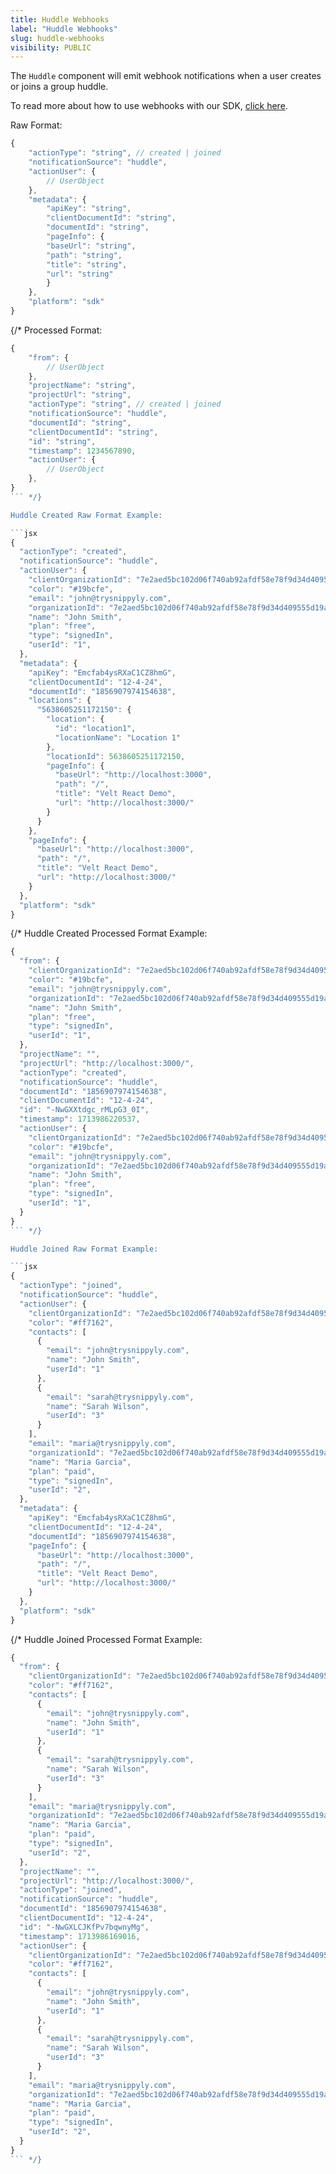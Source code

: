```yaml
---
title: Huddle Webhooks
label: "Huddle Webhooks"
slug: huddle-webhooks
visibility: PUBLIC
---
```


The `Huddle` component will emit webhook notifications when a user creates or joins a group huddle.

To read more about how to use webhooks with our SDK, [click here](https://docs.velt.dev/webhooks/overview).

Raw Format:
```jsx 
{
    "actionType": "string", // created | joined
    "notificationSource": "huddle",
    "actionUser": {
        // UserObject
    },
    "metadata": {
        "apiKey": "string",
        "clientDocumentId": "string",
        "documentId": "string",
        "pageInfo": {
        "baseUrl": "string",
        "path": "string",
        "title": "string",
        "url": "string"
        }
    },
    "platform": "sdk"
}
```

{/* Processed Format:

```jsx
{
    "from": {
        // UserObject
    },
    "projectName": "string",
    "projectUrl": "string",
    "actionType": "string", // created | joined
    "notificationSource": "huddle",
    "documentId": "string",
    "clientDocumentId": "string",
    "id": "string",
    "timestamp": 1234567890,
    "actionUser": {
        // UserObject
    },
}
``` */}

Huddle Created Raw Format Example:

```jsx
{
  "actionType": "created",
  "notificationSource": "huddle",
  "actionUser": {
    "clientOrganizationId": "7e2aed5bc102d06f740ab92afdf58e78f9d34d409555d19a35389309c80f4b4f",
    "color": "#19bcfe",
    "email": "john@trysnippyly.com",
    "organizationId": "7e2aed5bc102d06f740ab92afdf58e78f9d34d409555d19a35389309c80f4b4f",
    "name": "John Smith",
    "plan": "free",
    "type": "signedIn",
    "userId": "1",
  },
  "metadata": {
    "apiKey": "Emcfab4ysRXaC1CZ8hmG",
    "clientDocumentId": "12-4-24",
    "documentId": "1856907974154638",
    "locations": {
      "5638605251172150": {
        "location": {
          "id": "location1",
          "locationName": "Location 1"
        },
        "locationId": 5638605251172150,
        "pageInfo": {
          "baseUrl": "http://localhost:3000",
          "path": "/",
          "title": "Velt React Demo",
          "url": "http://localhost:3000/"
        }
      }
    },
    "pageInfo": {
      "baseUrl": "http://localhost:3000",
      "path": "/",
      "title": "Velt React Demo",
      "url": "http://localhost:3000/"
    }
  },
  "platform": "sdk"
}
```

{/* Huddle Created Processed Format Example:

```jsx
{
  "from": {
    "clientOrganizationId": "7e2aed5bc102d06f740ab92afdf58e78f9d34d409555d19a35389309c80f4b4f",
    "color": "#19bcfe",
    "email": "john@trysnippyly.com",
    "organizationId": "7e2aed5bc102d06f740ab92afdf58e78f9d34d409555d19a35389309c80f4b4f",
    "name": "John Smith",
    "plan": "free",
    "type": "signedIn",
    "userId": "1",
  },
  "projectName": "",
  "projectUrl": "http://localhost:3000/",
  "actionType": "created",
  "notificationSource": "huddle",
  "documentId": "1856907974154638",
  "clientDocumentId": "12-4-24",
  "id": "-NwGXXtdgc_rMLpG3_0I",
  "timestamp": 1713986220537,
  "actionUser": {
    "clientOrganizationId": "7e2aed5bc102d06f740ab92afdf58e78f9d34d409555d19a35389309c80f4b4f",
    "color": "#19bcfe",
    "email": "john@trysnippyly.com",
    "organizationId": "7e2aed5bc102d06f740ab92afdf58e78f9d34d409555d19a35389309c80f4b4f",
    "name": "John Smith",
    "plan": "free",
    "type": "signedIn",
    "userId": "1",
  }
}
``` */}

Huddle Joined Raw Format Example:

```jsx
{
  "actionType": "joined",
  "notificationSource": "huddle",
  "actionUser": {
    "clientOrganizationId": "7e2aed5bc102d06f740ab92afdf58e78f9d34d409555d19a35389309c80f4b4f",
    "color": "#ff7162",
    "contacts": [
      {
        "email": "john@trysnippyly.com",
        "name": "John Smith",
        "userId": "1"
      },
      {
        "email": "sarah@trysnippyly.com",
        "name": "Sarah Wilson",
        "userId": "3"
      }
    ],
    "email": "maria@trysnippyly.com",
    "organizationId": "7e2aed5bc102d06f740ab92afdf58e78f9d34d409555d19a35389309c80f4b4f",
    "name": "Maria Garcia",
    "plan": "paid",
    "type": "signedIn",
    "userId": "2",
  },
  "metadata": {
    "apiKey": "Emcfab4ysRXaC1CZ8hmG",
    "clientDocumentId": "12-4-24",
    "documentId": "1856907974154638",
    "pageInfo": {
      "baseUrl": "http://localhost:3000",
      "path": "/",
      "title": "Velt React Demo",
      "url": "http://localhost:3000/"
    }
  },
  "platform": "sdk"
}
```

{/* Huddle Joined Processed Format Example:

```jsx
{
  "from": {
    "clientOrganizationId": "7e2aed5bc102d06f740ab92afdf58e78f9d34d409555d19a35389309c80f4b4f",
    "color": "#ff7162",
    "contacts": [
      {
        "email": "john@trysnippyly.com",
        "name": "John Smith",
        "userId": "1"
      },
      {
        "email": "sarah@trysnippyly.com",
        "name": "Sarah Wilson",
        "userId": "3"
      }
    ],
    "email": "maria@trysnippyly.com",
    "organizationId": "7e2aed5bc102d06f740ab92afdf58e78f9d34d409555d19a35389309c80f4b4f",
    "name": "Maria Garcia",
    "plan": "paid",
    "type": "signedIn",
    "userId": "2",
  },
  "projectName": "",
  "projectUrl": "http://localhost:3000/",
  "actionType": "joined",
  "notificationSource": "huddle",
  "documentId": "1856907974154638",
  "clientDocumentId": "12-4-24",
  "id": "-NwGXLCJKfPv7bqwnyMg",
  "timestamp": 1713986169016,
  "actionUser": {
    "clientOrganizationId": "7e2aed5bc102d06f740ab92afdf58e78f9d34d409555d19a35389309c80f4b4f",
    "color": "#ff7162",
    "contacts": [
      {
        "email": "john@trysnippyly.com",
        "name": "John Smith",
        "userId": "1"
      },
      {
        "email": "sarah@trysnippyly.com",
        "name": "Sarah Wilson",
        "userId": "3"
      }
    ],
    "email": "maria@trysnippyly.com",
    "organizationId": "7e2aed5bc102d06f740ab92afdf58e78f9d34d409555d19a35389309c80f4b4f",
    "name": "Maria Garcia",
    "plan": "paid",
    "type": "signedIn",
    "userId": "2",
  }
}
``` */}